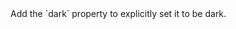 
<Section code="dark">
  Add the `dark` property to explicitly set it to be dark.

  <Example
    Component={Dark}
    code={DarkSrc}
    highlightLines="2"
    caption="dark"
    undent={8}
  />
</Section>
